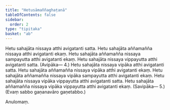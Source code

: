 ```yaml
---
title: "Hetusāmaññaghaṭanā"
tableOfContents: false
sidebar:
  order: 2
type: "tipitaka"
basket: "ab"
---
```



<DynamicBreadcrumb />

<Division number="58">

<Paragraph number="3063">
Hetu sahajāta nissaya atthi avigatanti satta. Hetu sahajāta aññamañña nissaya atthi avigatanti ekaṃ. Hetu sahajāta aññamañña nissaya sampayutta atthi avigatanti ekaṃ. Hetu sahajāta nissaya vippayutta atthi avigatanti satta. (Avipāka— 4.)
</Paragraph>

<Paragraph number="3064">
Hetu sahajāta nissaya vipāka atthi avigatanti satta. Hetu sahajāta aññamañña nissaya vipāka atthi avigatanti ekaṃ. Hetu sahajāta aññamañña nissaya vipāka sampayutta atthi avigatanti ekaṃ. Hetu sahajāta nissaya vipāka vippayutta atthi avigatanti satta. Hetu sahajāta aññamañña nissaya vipāka vippayutta atthi avigatanti ekaṃ. (Savipāka— 5.)

</Paragraph>
</Division>

<Paragraph number="3065" type="center">
(Evaṃ sabbo gaṇanavāro gaṇetabbo.)

  
Anulomaṃ.
</Paragraph>